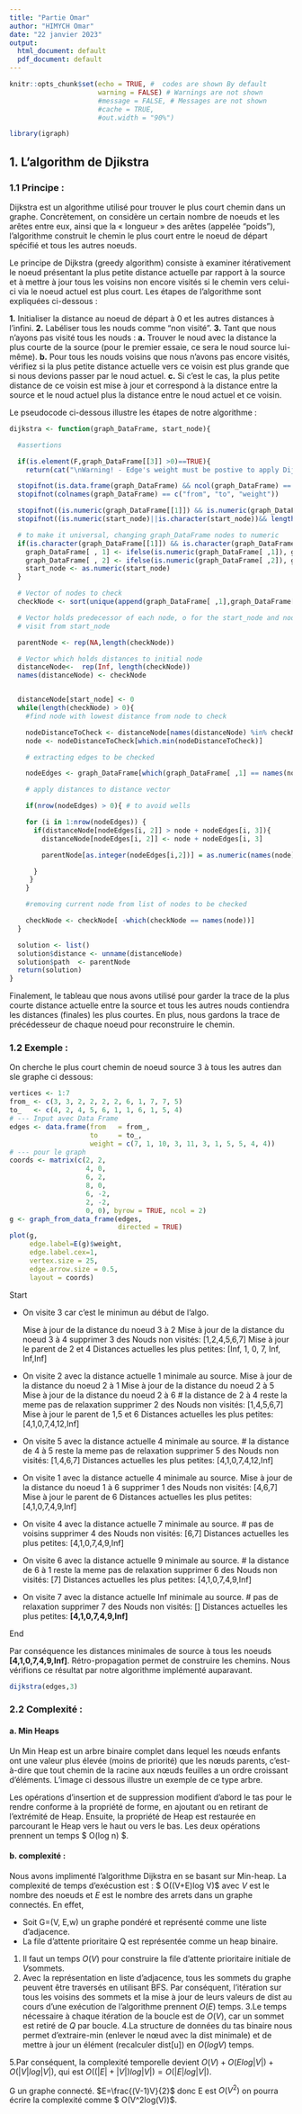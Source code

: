 ---
title: "Partie Omar"
author: "HIMYCH Omar"
date: "22 janvier 2023"
output:
  html_document: default
  pdf_document: default
---

```{r setup, include=FALSE}
knitr::opts_chunk$set(echo = TRUE, #  codes are shown By default
                      warning = FALSE) # Warnings are not shown 
                      #message = FALSE, # Messages are not shown 
                      #cache = TRUE,
                      #out.width = "90%")  
```


```{r}
library(igraph)
```


## 1. L'algorithm de Djikstra
### 1.1 Principe :

Dijkstra est un algorithme utilisé pour trouver le plus court chemin dans un graphe.
Concrètement, on considère un certain nombre de noeuds et les arêtes entre eux, ainsi que la « longueur » des arêtes (appelée "poids"), l'algorithme construit le chemin le plus court entre le noeud de départ spécifié et tous les autres noeuds. 

Le principe de Dijkstra (greedy algorithm) consiste à examiner itérativement le noeud présentant la plus
petite distance actuelle par rapport à la source et à mettre à jour tous les voisins
non encore visités si le chemin vers celui-ci via le noeud actuel est plus court. Les étapes de l'algorithme sont expliquées ci-dessous :

**1.** Initialiser la distance au noeud de départ à 0 et les autres  distances à     l'infini.
**2.** Labéliser tous les nouds  comme "non visité".
**3.** Tant que nous n'ayons pas visité tous les nouds :
       **a.** Trouver le noud avec la distance la plus courte de la source 
              (pour le   premier essaie, ce sera le noud source lui-même).
       **b.** Pour tous les nouds voisins que nous n'avons pas encore visités,
              vérifiez si la plus petite distance actuelle vers ce voisin est plus
              grande que si nous devions passer par le noud actuel. 
       **c.** Si c'est le cas, la plus petite distance de ce voisin est mise à jour et
              correspond à la distance entre la source et le noud actuel plus la
              distance entre le noud actuel et ce voisin.
  
Le pseudocode ci-dessous illustre les étapes de notre algorithme :



```{r}

dijkstra <- function(graph_DataFrame, start_node){

  #assertions

  if(is.element(F,graph_DataFrame[[3]] >0)==TRUE){
    return(cat("\nWarning! - Edge's weight must be postive to apply Dijkstra"))}

  stopifnot(is.data.frame(graph_DataFrame) && ncol(graph_DataFrame) == 3)
  stopifnot(colnames(graph_DataFrame) == c("from", "to", "weight"))

  stopifnot((is.numeric(graph_DataFrame[[1]]) && is.numeric(graph_DataFrame[[2]]))||(is.character(graph_DataFrame[[1]]) && is.character(graph_DataFrame[[2]])))
  stopifnot((is.numeric(start_node)||is.character(start_node))&& length(start_node) == 1 && is.element(start_node, graph_DataFrame[[1]]))

  # to make it universal, changing graph_DataFrame nodes to numeric
  if(is.character(graph_DataFrame[[1]]) && is.character(graph_DataFrame[[2]])==TRUE){
    graph_DataFrame[ , 1] <- ifelse(is.numeric(graph_DataFrame[ ,1]), graph_DataFrame[ ,1], lapply(graph_DataFrame[1], as.numeric))
    graph_DataFrame[ , 2] <- ifelse(is.numeric(graph_DataFrame[ ,2]), graph_DataFrame[ ,2], lapply(graph_DataFrame[2], as.numeric))
    start_node <- as.numeric(start_node)
  }

  # Vector of nodes to check
  checkNode <- sort(unique(append(graph_DataFrame[ ,1],graph_DataFrame[ ,2])))

  # Vector holds predecessor of each node, o for the start_node and nodes that we ca not
  # visit from start_node

  parentNode <- rep(NA,length(checkNode))

  # Vector which holds distances to initial node
  distanceNode<-  rep(Inf, length(checkNode))
  names(distanceNode) <- checkNode


  distanceNode[start_node] <- 0
  while(length(checkNode) > 0){
    #find node with lowest distance from node to check

    nodeDistanceToCheck <- distanceNode[names(distanceNode) %in% checkNode]
    node <- nodeDistanceToCheck[which.min(nodeDistanceToCheck)]

    # extracting edges to be checked

    nodeEdges <- graph_DataFrame[which(graph_DataFrame[ ,1] == names(node)), ]

    # apply distances to distance vector

    if(nrow(nodeEdges) > 0){ # to avoid wells

    for (i in 1:nrow(nodeEdges)) {
      if(distanceNode[nodeEdges[i, 2]] > node + nodeEdges[i, 3]){
        distanceNode[nodeEdges[i, 2]] <- node + nodeEdges[i, 3]

        parentNode[as.integer(nodeEdges[i,2])] = as.numeric(names(node))

      }
     }
    }

    #removing current node from list of nodes to be checked

    checkNode <- checkNode[ -which(checkNode == names(node))]
  }

  solution <- list()
  solution$distance <- unname(distanceNode)
  solution$path  <- parentNode
  return(solution)
}

```

Finalement, le tableau que nous avons utilisé pour garder la trace de la plus courte distance actuelle entre la source et tous les autres nouds contiendra les distances (finales) les plus courtes. En plus, nous gardons la trace de précédesseur de chaque noeud pour reconstruire le chemin.

### 1.2 Exemple :

On cherche le plus court chemin de noeud source 3 à tous les autres dan sle graphe ci dessous:
```{r}
vertices <- 1:7
from_ <- c(3, 3, 2, 2, 2, 2, 6, 1, 7, 7, 5)
to_   <- c(4, 2, 4, 5, 6, 1, 1, 6, 1, 5, 4)  
# --- Input avec Data Frame
edges <- data.frame(from   = from_,
                    to     = to_,
                    weight = c(7, 1, 10, 3, 11, 3, 1, 5, 5, 4, 4)) 
# --- pour le graph
coords <- matrix(c(2, 2,
                   4, 0, 
                   6, 2, 
                   8, 0, 
                   6, -2, 
                   2, -2,
                   0, 0), byrow = TRUE, ncol = 2)
g <- graph_from_data_frame(edges, 
                           directed = TRUE)
plot(g, 
     edge.label=E(g)$weight, 
     edge.label.cex=1, 
     vertex.size = 25, 
     edge.arrow.size = 0.5, 
     layout = coords)

```

Start

* On visite 3 car c'est le minimun au début de l'algo.

  Mise à jour de la distance du noeud 3 à 2
  Mise à jour de la distance du noeud 3 à 4
  supprimer 3 des Nouds non visités: [1,2,4,5,6,7]
  Mise à jour le parent de 2 et 4
  Distances actuelles les plus petites: [Inf, 1, 0, 7, Inf, Inf,Inf]

* On visite 2 avec la distance actuelle 1 minimale au source.
  Mise à jour de la distance du noeud 2 à 1
  Mise à jour de la distance du noeud 2 à 5
  Mise à jour de la distance du noeud 2 à 6
  # la distance de 2 à 4 reste la meme pas de relaxation 
  supprimer 2 des Nouds non visités: [1,4,5,6,7]
  Mise à jour le parent de 1,5 et 6
  Distances actuelles les plus petites: [4,1,0,7,4,12,Inf]

* On visite 5 avec la distance actuelle 4 minimale au source.
  # la distance de 4 à 5 reste la meme pas de relaxation 
  supprimer 5 des Nouds non visités: [1,4,6,7]
  Distances actuelles les plus petites: [4,1,0,7,4,12,Inf]

* On visite 1 avec la distance actuelle 4 minimale au source.
  Mise à jour de la distance du noeud 1 à 6
  supprimer 1 des Nouds non visités: [4,6,7]
  Mise à jour le parent de 6
  Distances actuelles les plus petites: [4,1,0,7,4,9,Inf] 

* On visite 4 avec la distance actuelle 7 minimale au source.
  # pas de voisins
  supprimer 4 des Nouds non visités: [6,7]
  Distances actuelles les plus petites: [4,1,0,7,4,9,Inf]
  
* On visite 6 avec la distance actuelle 9 minimale au source.
  # la distance de 6 à 1 reste la meme pas de relaxation 
  supprimer 6 des Nouds non visités: [7]
  Distances actuelles les plus petites: [4,1,0,7,4,9,Inf] 
  
* On visite 7 avec la distance actuelle Inf minimale au source.
  # pas de relaxation
  supprimer 7 des Nouds non visités: [] 
  Distances actuelles les plus petites: **[4,1,0,7,4,9,Inf]**
  
End

Par conséquence les distances minimales de source à tous les noeuds **[4,1,0,7,4,9,Inf]**. Rétro-propagation permet de construire les chemins.
Nous vérifions ce résultat par notre algorithme implémenté auparavant.
 
```{r}
dijkstra(edges,3)

```

### 2.2 Complexité :
#### a. Min Heaps

Un Min Heap est un arbre binaire complet dans lequel les nœuds enfants ont une valeur plus élevée (moins de priorité) que les nœuds parents, c'est-à-dire que tout chemin de la racine aux nœuds feuilles a un ordre croissant d'éléments. L'image ci dessous illustre un exemple de ce type arbre.



Les opérations d'insertion et de suppression modifient d'abord le tas pour le rendre conforme à la propriété de forme, en ajoutant ou en retirant de l'extrémité de Heap. Ensuite, la propriété de Heap est restaurée en parcourant le Heap vers le haut ou vers le bas. Les deux opérations prennent un temps $ O(log n) $.


#### b. complexité :

Nous avons implimenté l'algorithme Dijkstra en se basant sur Min-heap. La complexité de temps d'exécustion est : $ O((V+E)log V)$ avec  $V$ est le nombre des noeuds et $E$ est le nombre des arrets dans un graphe connectés. En effet,

* Soit G=(V, E,w) un graphe pondéré et représenté comme une liste d'adjacence.
* La file d'attente prioritaire Q est représentée comme un heap binaire.

1. Il faut un temps $O(V)$ pour construire la file d'attente prioritaire initiale de $V$sommets.
2. Avec la représentation en liste d'adjacence, tous les sommets du graphe peuvent être traversés en utilisant BFS. Par conséquent, l'itération sur tous les voisins des sommets et la mise à jour de leurs valeurs de dist au cours d'une exécution de l'algorithme prennent $O(E)$ temps.
3.Le temps nécessaire à chaque itération de la boucle est de $O(V)$, car un sommet est retiré de $Q$ par boucle.
4.La structure de données du tas binaire nous permet d'extraire-min (enlever le nœud avec la dist minimale) et de mettre à jour un élément (recalculer dist[u]) en $O(logV)$ temps.

5.Par conséquent, la complexité temporelle devient $O(V) + O(Elog|V|) + O(|V|log|V|)$, qui est $O((|E|+|V|)log|V|) = O(|E|log|V|)$.

G un graphe connecté. $E=\frac{(V-1)V}{2}$  donc  E est $O(V^2)$
on pourra écrire la complexité comme $ O(V^2log(V))$.






